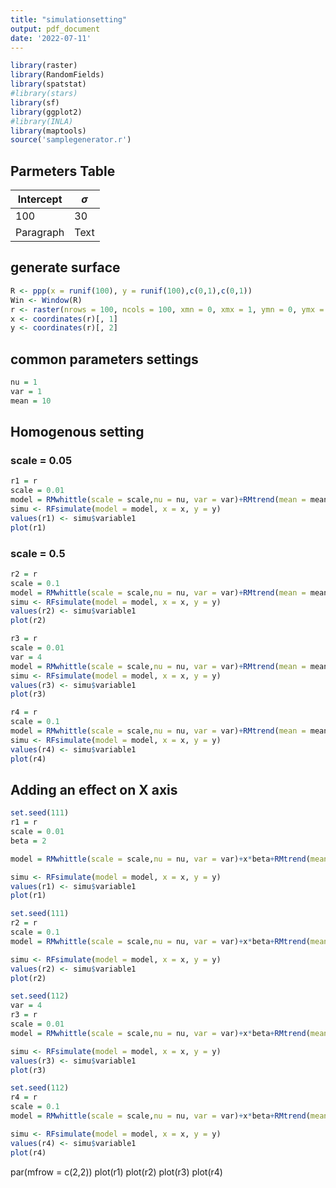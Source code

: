 ```yaml
---
title: "simulationsetting"
output: pdf_document
date: '2022-07-11'
---
```


```r
library(raster)
library(RandomFields)
library(spatstat)
#library(stars)
library(sf)
library(ggplot2)
#library(INLA)
library(maptools)
source('samplegenerator.r')

```

## Parmeters Table 

| Intercept | $\sigma$ | $\nu$ | 
| ---- | ----- |
| 100  | 30    |
| Paragraph   | Text        |
## generate surface

```r
R <- ppp(x = runif(100), y = runif(100),c(0,1),c(0,1))
Win <- Window(R)
r <- raster(nrows = 100, ncols = 100, xmn = 0, xmx = 1, ymn = 0, ymx = 1)
x <- coordinates(r)[, 1]
y <- coordinates(r)[, 2]
```
## common parameters settings
```r
nu = 1
var = 1
mean = 10
```
## Homogenous setting 
### scale = 0.05

```r
r1 = r
scale = 0.01
model = RMwhittle(scale = scale,nu = nu, var = var)+RMtrend(mean = mean)
simu <- RFsimulate(model = model, x = x, y = y)
values(r1) <- simu$variable1
plot(r1)
```

### scale = 0.5
```r
r2 = r
scale = 0.1
model = RMwhittle(scale = scale,nu = nu, var = var)+RMtrend(mean = mean)
simu <- RFsimulate(model = model, x = x, y = y)
values(r2) <- simu$variable1
plot(r2)
```
```r
r3 = r
scale = 0.01
var = 4
model = RMwhittle(scale = scale,nu = nu, var = var)+RMtrend(mean = mean)
simu <- RFsimulate(model = model, x = x, y = y)
values(r3) <- simu$variable1
plot(r3)
```
```r
r4 = r
scale = 0.1
model = RMwhittle(scale = scale,nu = nu, var = var)+RMtrend(mean = mean)
simu <- RFsimulate(model = model, x = x, y = y)
values(r4) <- simu$variable1
plot(r4)
```
## Adding an effect on X axis
```r
set.seed(111)
r1 = r
scale = 0.01
beta = 2

model = RMwhittle(scale = scale,nu = nu, var = var)+x*beta+RMtrend(mean = mean)

simu <- RFsimulate(model = model, x = x, y = y)
values(r1) <- simu$variable1 
plot(r1)
```

```r
set.seed(111)
r2 = r
scale = 0.1
model = RMwhittle(scale = scale,nu = nu, var = var)+x*beta+RMtrend(mean = mean)

simu <- RFsimulate(model = model, x = x, y = y)
values(r2) <- simu$variable1 
plot(r2)
```

```r
set.seed(112)
var = 4
r3 = r
scale = 0.01
model = RMwhittle(scale = scale,nu = nu, var = var)+x*beta+RMtrend(mean = mean)

simu <- RFsimulate(model = model, x = x, y = y)
values(r3) <- simu$variable1 
plot(r3)
```

```r
set.seed(112)
r4 = r
scale = 0.1
model = RMwhittle(scale = scale,nu = nu, var = var)+x*beta+RMtrend(mean = mean)

simu <- RFsimulate(model = model, x = x, y = y)
values(r4) <- simu$variable1 
plot(r4)
```
par(mfrow = c(2,2))
plot(r1)
plot(r2)
plot(r3)
plot(r4)
